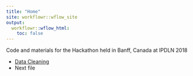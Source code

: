 ```yaml
---
title: "Home"
site: workflowr::wflow_site
output:
  workflowr::wflow_html:
    toc: false
---
```


Code and materials for the Hackathon held in Banff, Canada at IPDLN 2018

* [Data Cleaning](docs/01_data-cleaning.html)
* Next file

